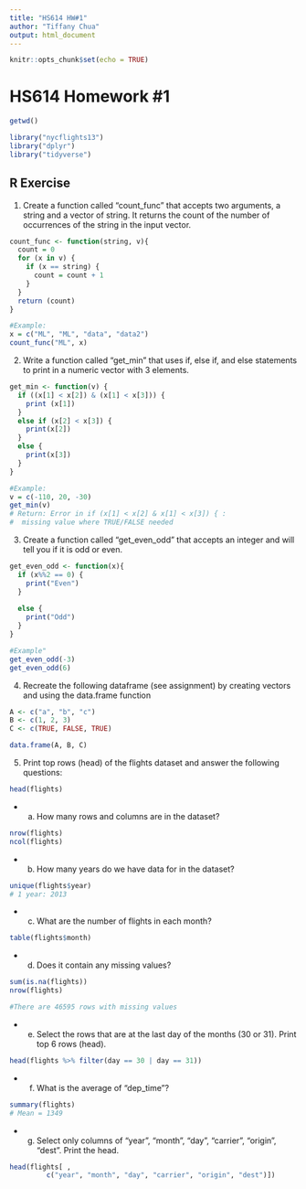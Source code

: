 ```yaml
---
title: "HS614 HW#1"
author: "Tiffany Chua"
output: html_document
---
```


```r
knitr::opts_chunk$set(echo = TRUE)
```

# HS614 Homework #1
```r
getwd()
```

```r
library("nycflights13")
library("dplyr")
library("tidyverse")
```

## R Exercise

1. Create a function  called "count_func" that accepts two arguments, a string and a vector of string. It returns the count of the number of occurrences of the string in the input vector.
```r
count_func <- function(string, v){
  count = 0
  for (x in v) {
    if (x == string) {
      count = count + 1
    }
  }
  return (count)
}

#Example:
x = c("ML", "ML", "data", "data2")
count_func("ML", x)
```

2. Write a function called "get_min" that uses if, else if, and else statements to print in a numeric vector with 3 elements.
```r
get_min <- function(v) {
  if ((x[1] < x[2]) & (x[1] < x[3])) {
    print (x[1])
  }
  else if (x[2] < x[3]) {
    print(x[2])
  }
  else {
    print(x[3])
  }
}

#Example:
v = c(-110, 20, -30)
get_min(v) 
# Return: Error in if (x[1] < x[2] & x[1] < x[3]) { : 
#  missing value where TRUE/FALSE needed
```

3. Create a function called "get_even_odd" that accepts an integer and will tell you if it is odd or even.
```r
get_even_odd <- function(x){
  if (x%%2 == 0) {
    print("Even")
  }
  
  else {
    print("Odd")
  }
}

#Example"
get_even_odd(-3)
get_even_odd(6)
```

4. Recreate the following dataframe (see assignment) by creating vectors and using the data.frame function
```r
A <- c("a", "b", "c")
B <- c(1, 2, 3)
C <- c(TRUE, FALSE, TRUE)

data.frame(A, B, C)
```

5. Print top rows (head) of the flights dataset and answer the following questions:
```r
head(flights)
```

  * a. How many rows and columns are in the dataset?
```r
nrow(flights)
ncol(flights)
```
  
  * b. How many years do we have data for in the dataset?
```r
unique(flights$year)
# 1 year: 2013
```

  * c. What are the number of flights in each month?
```r
table(flights$month)
```
  
  * d. Does it contain any missing values?
```r
sum(is.na(flights))
nrow(flights)

#There are 46595 rows with missing values
```
  
  * e. Select the rows that are at the last day of the months (30 or 31). Print top 6 rows (head).
```r
head(flights %>% filter(day == 30 | day == 31))
```
  
  * f. What is the average of "dep_time"?
```r
summary(flights)
# Mean = 1349
```
  
  * g. Select only columns of "year", "month", "day", "carrier", "origin", "dest". Print the head.
```r
head(flights[ ,
         c("year", "month", "day", "carrier", "origin", "dest")])
```
  
  